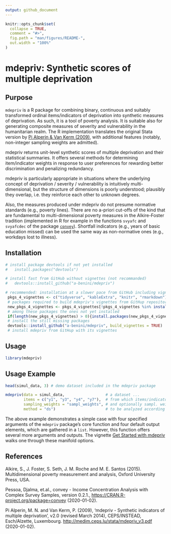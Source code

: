 ```yaml
---
output: github_document
---
```


```r
knitr::opts_chunk$set(
  collapse = TRUE,
  comment = "#>",
  fig.path = "man/figures/README-",
  out.width = "100%"
)
```

# mdepriv: Synthetic scores of multiple deprivation

## Purpose

`mdepriv` is a R package for combining binary, continuous and suitably transformed ordinal items/indicators of deprivation into synthetic measures of deprivation. As such, it is a tool of poverty analysis. It is suitable also for generating composite measures of severity and vulnerability in the humanitarian realm. The R implementation translates the original Stata version by [Pi Alperin & Van Kerm (2009)](http://medim.ceps.lu/stata/mdepriv_v3.pdf), with additional features (notably, non-integer sampling weights are admitted).

mdepriv returns unit-level synthetic scores of multiple deprivation and their statistical summaries. It offers several methods for determining item/indicator weights in response to user preferences for rewarding better discrimination and penalizing redundancy.

mdepriv is particularly appropriate in situations where the underlying concept of deprivation / severity / vulnerability is intuitively multi-dimensional, but the structure of dimensions is poorly understood; plausibly they overlap, i.e. they reinforce each other to unknown degrees.

Also, the measures produced under mdepriv do not presume normative standards (e.g., poverty lines). There are no a-priori cut-offs of the kind that are fundamental to multi-dimensional poverty measures in the Alkire-Foster tradition (implemented in R for example in the functions `svyafc` and `svyafcdec` of the package [`convey`](https://CRAN.R-project.org/package=convey)). Shortfall indicators (e.g., years of basic education missed) can be used the same way as non-normative ones (e.g., workdays lost to illness).

## Installation

``` r
# install package devtools if not yet installed
#   install.packages("devtools")

# install fast from GitHub without vignettes (not recommanded)
#   devtools::install_github("a-benini/mdepriv")

# recommended: installation at a slower pace from GitHub including vignettes:
 pkgs_4_vignettes <- c("tidyverse", "kableExtra", "knitr", "rmarkdown")
 # packages required to build mdepriv's vignettes from GitHup repository
 new_pkgs_4_vignettes <- pkgs_4_vignettes[!pkgs_4_vignettes %in% installed.packages()]
 # among these packages the ones not yet installed
 if(length(new_pkgs_4_vignettes) > 0){install.packages(new_pkgs_4_vignettes)}
 # install the still missing packages
 devtools::install_github("a-benini/mdepriv", build_vignettes = TRUE)
 # install mdepriv from GitHup with its vignettes
```

## Usage

```r
library(mdepriv)
```

## Usage Example

```r
head(simul_data, 3) # demo dataset included in the mdepriv package

mdepriv(data = simul_data,                  # a dataset ...
        items = c("y1", "y3", "y4", "y7"),  # from which items/indicators ...
        sampling_weights = "sampl_weights", # and optionally sampl. weights are selected ....
        method = "ds")                      # to be analyzed according to a chosen standard method (= weighting scheme)
```

The above example demonstrates a simple case with four specified arguments of the `mdepriv` package's core function and four default output elements, which are gathered in a `list`. However, this function offers several more arguments and outputs. The vignette [Get Started with mdepriv](https://a-benini.github.io/mdepriv/articles/mdepriv_get_started.html) walks one through these manifold options.

## References

Alkire, S., J. Foster, S. Seth, J. M. Roche and M. E. Santos (2015). Multidimensional poverty measurement and analysis, Oxford University Press, USA.
         
Pessoa, Djalma, et.al., convey - Income Concentration Analysis with Complex Survey Samples, version 0.2.1., <https://CRAN.R-project.org/package=convey> (2020-01-02).

Pi Alperin, M. N. and Van Kerm, P. (2009), 'mdepriv - Synthetic indicators of multiple deprivation', v2.0 (revised March 2014), CEPS/INSTEAD, Esch/Alzette, Luxembourg. <http://medim.ceps.lu/stata/mdepriv_v3.pdf> (2020-01-02).




